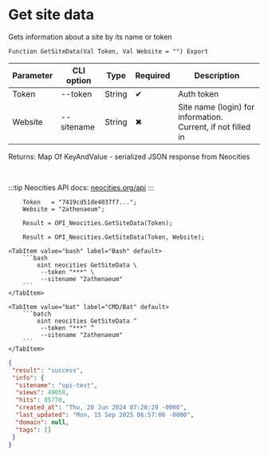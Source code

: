 ﻿---
sidebar_position: 1
description: Get site data and other functions to work with Neocities in the Open Integration Package, a free open-source integration library for 1C:Enterprise 8, OneScript and CLI
keywords: [1C, 1С, 1С:Enterprise, 1С:Enterprise 8.3, API, Integration, Services, Exchange, OneScript, CLI, Neocities]
---


# Get site data
 Gets information about a site by its name or token



`Function GetSiteData(Val Token, Val Website = "") Export`

  | Parameter | CLI option | Type | Required | Description |
  |-|-|-|-|-|
  | Token | --token | String | &#x2714; | Auth token |
  | Website | --sitename | String | &#x2716; | Site name (login) for information. Current, if not filled in |

  
  Returns:  Map Of KeyAndValue - serialized JSON response from Neocities

<br/>

:::tip
Neocities API docs: [neocities.org/api](https://neocities.org/api)
:::
<br/>



```bsl title="1C:Enterprise/OneScript code example"
    Token   = "7419cd51de4037f7...";
    Website = "2athenaeum";

    Result = OPI_Neocities.GetSiteData(Token);

    Result = OPI_Neocities.GetSiteData(Token, Website);
```
 

 <Tabs>
  
    <TabItem value="bash" label="Bash" default>
        ```bash
            oint neocities GetSiteData \
             --token "***" \
             --sitename "2athenaeum"
        ```
    </TabItem>
  
    <TabItem value="bat" label="CMD/Bat" default>
        ```batch
            oint neocities GetSiteData ^
             --token "***" ^
             --sitename "2athenaeum"
        ```
    </TabItem>
</Tabs>


```json title="Result"
{
 "result": "success",
 "info": {
  "sitename": "opi-test",
  "views": 49058,
  "hits": 85770,
  "created_at": "Thu, 20 Jun 2024 07:28:29 -0000",
  "last_updated": "Mon, 15 Sep 2025 06:57:06 -0000",
  "domain": null,
  "tags": []
 }
}
```
